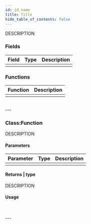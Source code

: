 ```yaml
---
id: id_name
title: Title
hide_table_of_contents: false
---
```



DESCRIPTION

### Fields
| Field | Type | Description |
| :---- | :--: | ----------- |
|  |  |  |

### Functions
| Function | Description |
| :----- | ----------- |
|  |  |
<br/>
---

### <CodeHeader class="" function="" params="">Class\:Function</CodeHeader>
DESCRIPTION

#### Parameters
| Parameter | Type | Description |
| :-------- | :--: | ----------- |
|  |  |  |

#### Returns | type
DESCRIPTION

#### Usage
```lua title="script.lua"

```
<br/>
---

